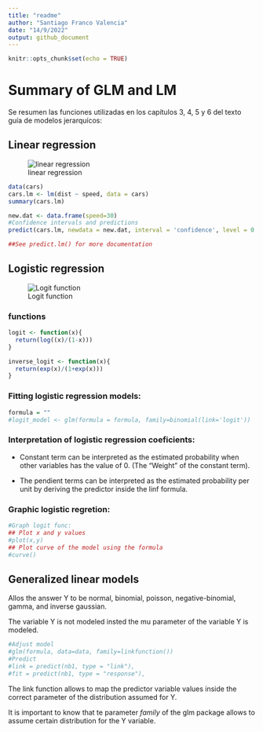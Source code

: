 ```yaml
---
title: "readme"
author: "Santiago Franco Valencia"
date: "14/9/2022"
output: github_document
---
```


```r
knitr::opts_chunk$set(echo = TRUE)
```

# Summary of GLM and LM

Se resumen las funciones utilizadas en los capítulos 3, 4, 5 y 6 del texto guía de modelos jerarquícos:


## Linear regression

![linear regression](https://i.stack.imgur.com/83Jog.png)


```r
data(cars)
cars.lm <- lm(dist ~ speed, data = cars)
summary(cars.lm)

new.dat <- data.frame(speed=30)
#Confidence intervals and predictions
predict(cars.lm, newdata = new.dat, interval = 'confidence', level = 0.95)

##See predict.lm() for more documentation

```

## Logistic regression

![Logit function](https://i.stack.imgur.com/WY61Z.png)

### functions
```r
logit <- function(x){
  return(log((x)/(1-x)))
}

inverse_logit <- function(x){
  return(exp(x)/(1+exp(x)))
}
```

### Fitting logistic regression models:

```r
formula = ""
#logit_model <- glm(formula = formula, family=binomial(link='logit'))
```

### Interpretation of logistic regression coeficients:

* Constant term can be interpreted as the estimated probability when other variables has the value of 0. (The "Weight" of the constant term).

* The pendient terms can be interpreted as the estimated probability per unit by deriving the predictor inside the linf formula.


### Graphic logistic regretion:

```r
#Graph logit func:
## Plot x and y values
#plot(x,y)
## Plot curve of the model using the formula
#curve()
```


## Generalized linear models

Allos the answer Y to be normal, binomial, poisson, negative-binomial, gamma, and inverse gaussian.

The variable Y is not modeled insted the mu parameter of the variable Y is modeled.

```r
#Adjust model
#glm(formula, data=data, family=linkfunction())
#Predict
#link = predict(nb1, type = "link"),
#fit = predict(nb1, type = "response"),
```

The link function allows to map the predictor variable values inside the correct parameter of the distribution assumed for Y.


It is important to know that te parameter *family* of the glm package allows to assume certain distribution for the Y variable.
